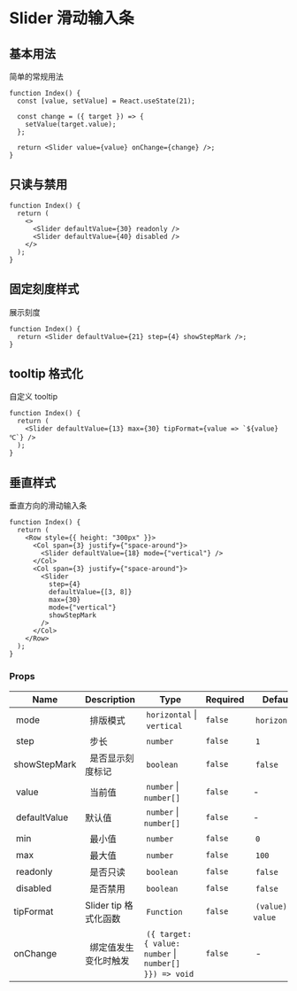 # Slider 滑动输入条

## 基本用法

简单的常规用法

```tsx live=true
function Index() {
  const [value, setValue] = React.useState(21);

  const change = ({ target }) => {
    setValue(target.value);
  };

  return <Slider value={value} onChange={change} />;
}
```

## 只读与禁用

```tsx live=true
function Index() {
  return (
    <>
      <Slider defaultValue={30} readonly />
      <Slider defaultValue={40} disabled />
    </>
  );
}
```

## 固定刻度样式

展示刻度

```tsx live=true
function Index() {
  return <Slider defaultValue={21} step={4} showStepMark />;
}
```

## tooltip 格式化

自定义 tooltip

```tsx live=true
function Index() {
  return (
    <Slider defaultValue={13} max={30} tipFormat={value => `${value} ℃`} />
  );
}
```

## 垂直样式

垂直方向的滑动输入条

```tsx live=true
function Index() {
  return (
    <Row style={{ height: "300px" }}>
      <Col span={3} justify={"space-around"}>
        <Slider defaultValue={18} mode={"vertical"} />
      </Col>
      <Col span={3} justify={"space-around"}>
        <Slider
          step={4}
          defaultValue={[3, 8]}
          max={30}
          mode={"vertical"}
          showStepMark
        />
      </Col>
    </Row>
  );
}
```

### Props

| Name           | Description              | Type                                                     | Required | Default              |
| -------------- | ------------------------ | -------------------------------------------------------- | -------- | -------------------- |
|  mode          |   排版模式               |  `horizontal` \| `vertical`                              | `false`  |  `horizontal`        |
|  step          |   步长                   |  `number`                                                | `false`  |  `1`                 |
| showStepMark   |   是否显示刻度标记       |  `boolean`                                               | `false`  |  `false`             |
|  value         |   当前值                 |  `number` \| `number[]`                                  | `false`  | -                    |
|  defaultValue  | 默认值                   |  `number` \| `number[]`                                  | `false`  | -                    |
|  min           |   最小值                 |  `number`                                                | `false`  |  `0`                 |
|  max           |   最大值                 |  `number`                                                | `false`  |  `100`               |
|  readonly      |   是否只读               |  `boolean`                                               | `false`  |  `false`             |
|  disabled      |   是否禁用               |  `boolean`                                               | `false`  |  `false`             |
| tipFormat      | Slider tip 格式化函数    |  `Function`                                              | `false`  |  `(value) => value`  |
| onChange       |   绑定值发生变化时触发   |  `({ target: { value: number` \| `number[] }}) => void`  | `false`  |  -                   |
